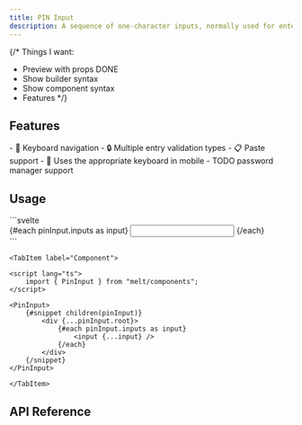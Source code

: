 ```yaml
---
title: PIN Input
description: A sequence of one-character inputs, normally used for entering PINs or OTPs.
---
```


{/*
Things I want:
- Preview with props DONE
- Show builder syntax
- Show component syntax
- Features
*/}

<Preview client:load />

## Features

<Features>
- 🎹 Keyboard navigation
- 🔒 Multiple entry validation types
- 📋 Paste support
- 📱 Uses the appropriate keyboard in mobile
- TODO password manager support
</Features>

## Usage

<Tabs>
	<TabItem label="Builder">
```svelte
<script lang="ts">
	import { PinInput } from "melt/builders";

	const pinInput = new PinInput();
</script>

<div {...pinInput.root}>
	{#each pinInput.inputs as input}
		<input {...input} />
	{/each}
</div>
```
	</TabItem>

	<TabItem label="Component">
```svelte
<script lang="ts">
	import { PinInput } from "melt/components";
</script>

<PinInput>
	{#snippet children(pinInput)}
		<div {...pinInput.root}>
			{#each pinInput.inputs as input}
				<input {...input} />
			{/each}
		</div>
	{/snippet}
</PinInput>
```
	</TabItem>
</Tabs>

## API Reference

<ApiTable entry="PinInput" />

